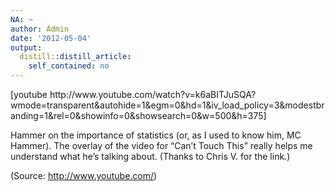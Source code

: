 ```yaml
---
NA: ~
author: Admin
date: '2012-05-04'
output:
  distill::distill_article:
    self_contained: no
---
```


[youtube http://www.youtube.com/watch?v=k6aBITJuSQA?wmode=transparent&autohide=1&egm=0&hd=1&iv\_load\_policy=3&modestbranding=1&rel=0&showinfo=0&showsearch=0&w=500&h=375]

Hammer on the importance of statistics (or, as I used to know him, MC Hammer). The overlay of the video for &#8220;Can&#8217;t Touch This&#8221; really helps me understand what he&#8217;s talking about. (Thanks to Chris V. for the link.)

<div class="attribution">
  (<span>Source:</span> <a href="http://www.youtube.com/">http://www.youtube.com/</a>)
</div>
